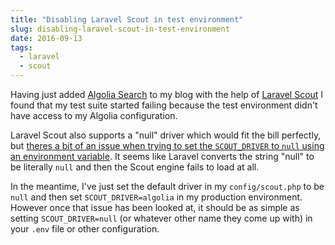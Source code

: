 ```yaml
---
title: "Disabling Laravel Scout in test environment"
slug: disabling-laravel-scout-in-test-environment
date: 2016-09-13
tags:
  - laravel
  - scout
---
```


Having just added [Algolia Search](https://www.algolia.com) to my blog with the help of [Laravel Scout](https://laravel.com/docs/5.3/scout) I found that my test suite started failing because the test environment didn't have access to my Algolia configuration.

Laravel Scout also supports a "null" driver which would fit the bill perfectly, but [theres a bit of an issue when trying to set the `SCOUT_DRIVER` to `null` using an environment variable](https://github.com/laravel/scout/issues/34). It seems like Laravel converts the string "null" to be literally `null` and then the Scout engine fails to load at all.

In the meantime, I've just set the default driver in my `config/scout.php` to be `null` and then set `SCOUT_DRIVER=algolia` in my production environment. However once that issue has been looked at, it should be as simple as setting `SCOUT_DRIVER=null` (or whatever other name they come up with) in your `.env` file or other configuration.
